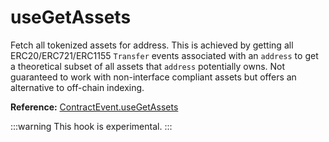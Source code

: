 # useGetAssets

Fetch all tokenized assets for address.
This is achieved by getting all ERC20/ERC721/ERC1155 `Transfer` events associated with an `address` to get a theoretical subset of all assets that `address` potentially owns. Not guaranteed to work with non-interface compliant assets but offers an alternative to off-chain indexing.

**Reference:** [ContractEvent.useGetAssets](#)

:::warning
This hook is experimental.
:::

